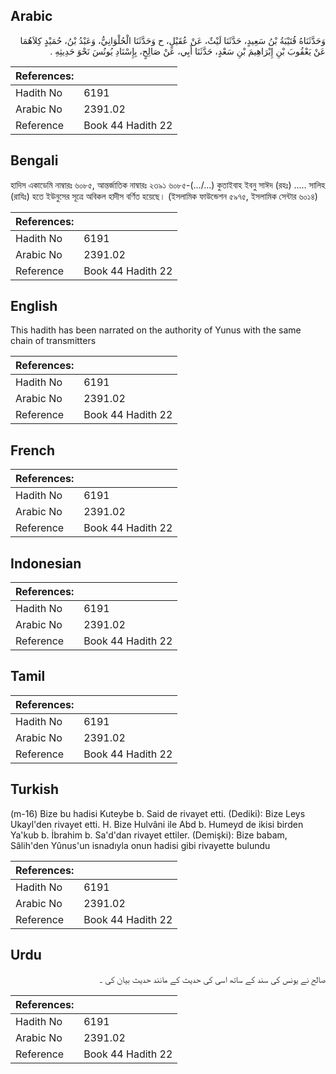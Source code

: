 ## Arabic


<div dir="rtl" lang="ar" style={{fontSize:'larger',backgroundColor:'#f8f9fa',padding:20}}>
وَحَدَّثَنَاهُ قُتَيْبَةُ بْنُ سَعِيدٍ، حَدَّثَنَا لَيْثٌ، عَنْ عُقَيْلٍ، ح وَحَدَّثَنَا الْحُلْوَانِيُّ، وَعَبْدُ بْنُ، حُمَيْدٍ كِلاَهُمَا عَنْ يَعْقُوبَ بْنِ إِبْرَاهِيمَ بْنِ سَعْدٍ، حَدَّثَنَا أَبِي، عَنْ صَالِحٍ، بِإِسْنَادِ يُونُسَ نَحْوَ حَدِيثِهِ ‏.‏
</div>
<div style={{backgroundColor:'#f8f9fa',padding:20, marginBottom: 10}}><table> <thead> <tr> <th>References:</th> <th></th> </tr> </thead> <tbody><tr><td>Hadith No</td><td>6191</td></tr><tr><td>Arabic No</td><td>2391.02</td></tr><tr><td>Reference</td><td>Book 44 Hadith 22</td></tr></tbody></table></div>

## Bengali


<div dir="ltr" lang="bn" style={{fontSize:'larger',backgroundColor:'#f8f9fa',padding:20}}>
হাদিস একাডেমি নাম্বারঃ ৬০৮৫, আন্তর্জাতিক নাম্বারঃ ২৩৯১ ৬০৮৫-(…/...) কুতাইবাহ ইবনু সাঈদ (রহঃ) ..... সালিহ (রাযিঃ) হতে ইউনুসের সূত্রে অবিকল হাদীস বর্ণিত হয়েছে। (ইসলামিক ফাউন্ডেশন ৫৯৭৫, ইসলামিক সেন্টার ৬০১৪)
</div>
<div style={{backgroundColor:'#f8f9fa',padding:20, marginBottom: 10}}><table> <thead> <tr> <th>References:</th> <th></th> </tr> </thead> <tbody><tr><td>Hadith No</td><td>6191</td></tr><tr><td>Arabic No</td><td>2391.02</td></tr><tr><td>Reference</td><td>Book 44 Hadith 22</td></tr></tbody></table></div>

## English


<div dir="ltr" lang="en" style={{fontSize:'larger',backgroundColor:'#f8f9fa',padding:20}}>
This hadith has been narrated on the authority of Yunus with the same chain of transmitters
</div>
<div style={{backgroundColor:'#f8f9fa',padding:20, marginBottom: 10}}><table> <thead> <tr> <th>References:</th> <th></th> </tr> </thead> <tbody><tr><td>Hadith No</td><td>6191</td></tr><tr><td>Arabic No</td><td>2391.02</td></tr><tr><td>Reference</td><td>Book 44 Hadith 22</td></tr></tbody></table></div>

## French


<div dir="ltr" lang="fr" style={{fontSize:'larger',backgroundColor:'#f8f9fa',padding:20}}>

</div>
<div style={{backgroundColor:'#f8f9fa',padding:20, marginBottom: 10}}><table> <thead> <tr> <th>References:</th> <th></th> </tr> </thead> <tbody><tr><td>Hadith No</td><td>6191</td></tr><tr><td>Arabic No</td><td>2391.02</td></tr><tr><td>Reference</td><td>Book 44 Hadith 22</td></tr></tbody></table></div>

## Indonesian


<div dir="ltr" lang="id" style={{fontSize:'larger',backgroundColor:'#f8f9fa',padding:20}}>

</div>
<div style={{backgroundColor:'#f8f9fa',padding:20, marginBottom: 10}}><table> <thead> <tr> <th>References:</th> <th></th> </tr> </thead> <tbody><tr><td>Hadith No</td><td>6191</td></tr><tr><td>Arabic No</td><td>2391.02</td></tr><tr><td>Reference</td><td>Book 44 Hadith 22</td></tr></tbody></table></div>

## Tamil


<div dir="ltr" lang="ta" style={{fontSize:'larger',backgroundColor:'#f8f9fa',padding:20}}>

</div>
<div style={{backgroundColor:'#f8f9fa',padding:20, marginBottom: 10}}><table> <thead> <tr> <th>References:</th> <th></th> </tr> </thead> <tbody><tr><td>Hadith No</td><td>6191</td></tr><tr><td>Arabic No</td><td>2391.02</td></tr><tr><td>Reference</td><td>Book 44 Hadith 22</td></tr></tbody></table></div>

## Turkish


<div dir="ltr" lang="tr" style={{fontSize:'larger',backgroundColor:'#f8f9fa',padding:20}}>
(m-16) Bize bu hadisi Kuteybe b. Said de rivayet etti. (Dediki): Bize Leys Ukayl'den rivayet etti. H. Bize Hulvâni ile Abd b. Humeyd de ikisi birden Ya'kub b. İbrahim b. Sa'd'dan rivayet ettiler. (Demişki): Bize babam, Sâlih'den Yûnus'un isnadıyla onun hadisi gibi rivayette bulundu
</div>
<div style={{backgroundColor:'#f8f9fa',padding:20, marginBottom: 10}}><table> <thead> <tr> <th>References:</th> <th></th> </tr> </thead> <tbody><tr><td>Hadith No</td><td>6191</td></tr><tr><td>Arabic No</td><td>2391.02</td></tr><tr><td>Reference</td><td>Book 44 Hadith 22</td></tr></tbody></table></div>

## Urdu


<div dir="rtl" lang="ur" style={{fontSize:'larger',backgroundColor:'#f8f9fa',padding:20}}>
صالح نے یونس کی سند کے ساتھ اسی کی حدیث کے مانند حدیث بیان کی ۔
</div>
<div style={{backgroundColor:'#f8f9fa',padding:20, marginBottom: 10}}><table> <thead> <tr> <th>References:</th> <th></th> </tr> </thead> <tbody><tr><td>Hadith No</td><td>6191</td></tr><tr><td>Arabic No</td><td>2391.02</td></tr><tr><td>Reference</td><td>Book 44 Hadith 22</td></tr></tbody></table></div>
